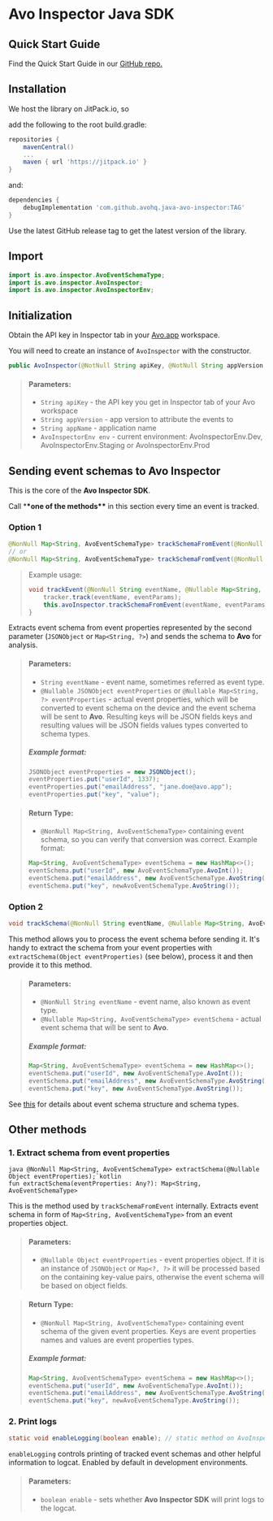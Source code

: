 # Avo Inspector Java SDK

## Quick Start Guide

Find the Quick Start Guide in our <a target="_blank" rel="noopener noreferrer" href="https://github.com/avohq/java-avo-inspector">GitHub repo.</a>

## Installation

We host the library on JitPack.io, so

add the following to the root build.gradle:

```groovy
repositories {
    mavenCentral()
    ...
    maven { url 'https://jitpack.io' }
}
```

and:

```groovy
dependencies {
    debugImplementation 'com.github.avohq.java-avo-inspector:TAG'
}
```

Use the latest GitHub release tag to get the latest version of the library.

## Import

```java
import is.avo.inspector.AvoEventSchemaType;
import is.avo.inspector.AvoInspector;
import is.avo.inspector.AvoInspectorEnv;
```

## Initialization

Obtain the API key in Inspector tab in your <a target="_blank" rel="noopener noreferrer" href="https://www.avo.app/welcome">Avo.app</a> workspace.

You will need to create an instance of `AvoInspector` with the constructor.

```java
public AvoInspector(@NotNull String apiKey, @NotNull String appVersion, @NotNull String appName, @NotNull AvoInspectorEnv env)
```

> #### Parameters:
>
> - `String apiKey` - the API key you get in Inspector tab of your Avo workspace
> - `String appVersion` - app version to attribute the events to
> - `String appName` - application name
> - `AvoInspectorEnv env` - current environment: AvoInspectorEnv.Dev, AvoInspectorEnv.Staging or AvoInspectorEnv.Prod

## Sending event schemas to Avo Inspector

This is the core of the **Avo Inspector SDK**.

Call \***\*one of the methods\*\*** in this section every time an event is tracked.

### Option 1

```java
@NonNull Map<String, AvoEventSchemaType> trackSchemaFromEvent(@NonNull String eventName, @Nullable JSONObject eventProperties);
// or
@NonNull Map<String, AvoEventSchemaType> trackSchemaFromEvent(@NonNull String eventName, @Nullable Map<String, ?> eventProperties);
```

> Example usage:
>
> ```java
> void trackEvent(@NonNull String eventName, @Nullable Map<String, ?> eventParams) {
>     tracker.track(eventName, eventParams);
>     this.avoInspector.trackSchemaFromEvent(eventName, eventParams);
> }
> ```

Extracts event schema from event properties represented by the second parameter (`JSONObject` or `Map<String, ?>`) and sends the schema to **Avo** for analysis.

> #### Parameters:
>
> - `String eventName` - event name, sometimes referred as event type.
> - `@Nullable JSONObject eventProperties` or `@Nullable Map<String, ?> eventProperties` - actual event properties, which will be converted to event schema on the device and the event schema will be sent to **Avo**. Resulting keys will be JSON fields keys and resulting values will be JSON fields values types converted to schema types.
>
> ##### Example format:
>
> ```java
> JSONObject eventProperties = new JSONObject();
> eventProperties.put("userId", 1337);
> eventProperties.put("emailAddress", "jane.doe@avo.app");
> eventProperties.put("key", "value");
> ```

> #### Return Type:
>
> - `@NonNull Map<String, AvoEventSchemaType>` containing event schema, so you can verify that conversion was correct.
>   Example format:
>
> ```java
> Map<String, AvoEventSchemaType> eventSchema = new HashMap<>();
> eventSchema.put("userId", new AvoEventSchemaType.AvoInt());
> eventSchema.put("emailAddress", new AvoEventSchemaType.AvoString());
> eventSchema.put("key", newAvoEventSchemaType.AvoString());
> ```

### Option 2

```java
void trackSchema(@NonNull String eventName, @Nullable Map<String, AvoEventSchemaType> eventSchema);
```

This method allows you to process the event schema before sending it.
It's handy to extract the schema from your event properties with `extractSchema(Object eventProperties)` (see below), process it and then provide it to this method.

> #### Parameters:
>
> - `@NonNull String eventName` - event name, also known as event type.
> - `@Nullable Map<String, AvoEventSchemaType> eventSchema` - actual event schema that will be sent to **Avo**.
>
> ##### Example format:
>
> ```java
> Map<String, AvoEventSchemaType> eventSchema = new HashMap<>();
> eventSchema.put("userId", new AvoEventSchemaType.AvoInt());
> eventSchema.put("emailAddress", new AvoEventSchemaType.AvoString());
> eventSchema.put("key", new AvoEventSchemaType.AvoString());
> ```

See [this](/inspector/sdk#standalone-usage) for details about event schema structure and schema types.

## Other methods

### 1. Extract schema from event properties

```
java @NonNull Map<String, AvoEventSchemaType> extractSchema(@Nullable Object eventProperties);`kotlin
fun extractSchema(eventProperties: Any?): Map<String, AvoEventSchemaType>
```

This is the method used by `trackSchemaFromEvent` internally. Extracts event schema in form of `Map<String, AvoEventSchemaType>` from an event properties object.

> #### Parameters:
>
> - `@Nullable Object eventProperties` - event properties object. If it is an instance of `JSONObject` or `Map<?, ?>` it will be processed based on the containing key-value pairs, otherwise the event schema will be based on object fields.

> #### Return Type:
>
> - `@NonNull Map<String, AvoEventSchemaType>` containing event schema of the given event properties. Keys are event properties names and values are event properties types.
>
> ##### Example format:
>
> ```java
> Map<String, AvoEventSchemaType> eventSchema = new HashMap<>();
> eventSchema.put("userId", new AvoEventSchemaType.AvoInt());
> eventSchema.put("emailAddress", new AvoEventSchemaType.AvoString());
> eventSchema.put("key", newAvoEventSchemaType.AvoString());
> ```

### 2. Print logs

```java
static void enableLogging(boolean enable); // static method on AvoInspector
```

`enableLogging` controls printing of tracked event schemas and other helpful information to logcat. Enabled by default in development environments.

> #### Parameters:
>
> - `boolean enable` - sets whether **Avo Inspector SDK** will print logs to the logcat.
